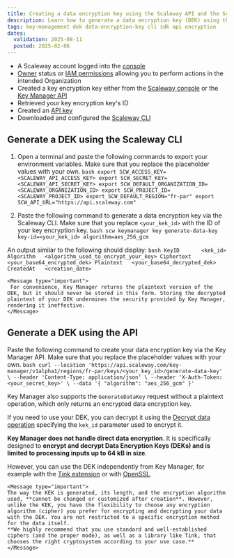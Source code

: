 ```yaml
---
title: Creating a data encryption key using the Scaleway API and the Scaleway CLI
description: Learn how to generate a data encryption key (DEK) using the Scaleway CLI or API, leveraging Key Manager with AES encryption for secure data handling.
tags: key-management dek data-encryption-key cli sdk api encryption
dates:
  validation: 2025-08-11
  posted: 2025-02-06
---
```



<Requirements />

- A Scaleway account logged into the [console](https://console.scaleway.com)
- [Owner](/iam/concepts/#owner) status or [IAM permissions](/iam/concepts/#permission) allowing you to perform actions in the intended Organization
- Created a key encryption key either from the [Scaleway console](/key-manager/how-to/create-km-key) or the [Key Manager API](https://www.scaleway.com/en/developers/api/key-manager/#path-keys-create-a-key)
- Retrieved your key encryption key's ID
- Created an [API key](/iam/how-to/create-api-keys/)
- Downloaded and configured the [Scaleway CLI](https://github.com/scaleway/scaleway-cli?tab=readme-ov-file#getting-started)

## Generate a DEK using the Scaleway CLI

1. Open a terminal and paste the following commands to export your environment variables. Make sure that you replace the placeholder values with your own.
        ```bash
        export SCW_ACCESS_KEY=<SCALEWAY_API_ACCESS_KEY>
        export SCW_SECRET_KEY=<SCALEWAY_API_SECRET_KEY>
        export SCW_DEFAULT_ORGANIZATION_ID=<SCALEWAY_ORGANIZATION_ID>
        export SCW_PROJECT_ID=<SCALEWAY_PROJECT_ID>
        export SCW_DEFAULT_REGION="fr-par"
        export SCW_API_URL="https://api.scaleway.com"
        ```

2. Paste the following command to generate a data encryption key via the Scaleway CLI. Make sure that you replace `<your_kek_id>` with the ID of your key encryption key.
        ```bash
        scw keymanager key generate-data-key key-id=<your_kek_id> algorithm=aes_256_gcm
        ```

An output similar to the following should display:
        ```bash
        KeyID       <kek_id>
        Algorithm   <algorithm_used_to_encrypt_your_key>
        Ciphertext  <your_base64_encrypted_dek>
        Plaintext   <your_base64_decrypted_dek>
        CreatedAt   <creation_date>
        ```

    <Message type="important">
     For convenience, Key Manager returns the plaintext version of the DEK, but it should never be stored in this form. Storing the decrypted plaintext of your DEK undermines the security provided by Key Manager, rendering it ineffective.
    </Message>

## Generate a DEK using the API

Paste the following command to create your data encryption key via the Key Manager API. Make sure that you replace the placeholder values with your own.
        ```bash
        curl --location 'https://api.scaleway.com/key-manager/v1alpha1/regions/fr-par/keys/<your_key_id>/generate-data-key' \
        --header 'Content-Type: application/json' \
        --header 'X-Auth-Token: <your_secret_key>' \
        --data '{
            "algorithm": "aes_256_gcm"
        }'
        ```

Key Manager also supports the `GenerateDataKey` request without a plaintext operation, which only returns an encrypted data encryption key.

If you need to use your DEK, you can decrypt it using the [Decrypt data operation](https://www.scaleway.com/en/developers/api/key-manager/#path-keys-decrypt-data) specifying the `kek_id` parameter used to encrypt it.

**Key Manager does not handle direct data encryption**. It is specifically designed to **encrypt and decrypt Data Encryption Keys (DEKs) and is limited to processing inputs up to 64 kB in size**.

However, you can use the DEK independently from Key Manager, for example with the [Tink extension](/key-manager/api-cli/encrypt-decrypt-data-with-km-dek/) or with [OpenSSL](/key-manager/api-cli/encrypt-decrypt-data-with-km-dek/).

    <Message type="important">
    The way the KEK is generated, its length, and the encryption algorithm used, **cannot be changed or customized after creation**. However, unlike the KEK, you have the flexibility to choose any encryption algorithm (cipher) you prefer for encrypting and decrypting your data with the DEK. You are not restricted to a specific encryption method for the data itself.
    **We highly recommend that you use standard and well-established ciphers (and the proper mode), as well as a library like Tink, that chooses the right cryptosystem according to your use case.**
    </Message>